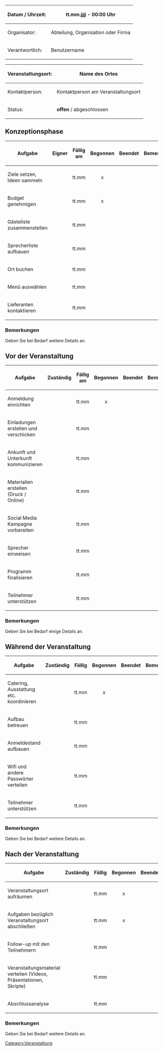 <div class="databox">
<div class="tbl">
{|
|-
!Datum / Uhrzeit:
|tt.mm.jjjj - 00:00 Uhr
|-
!Organisator:
|Abteilung, Organisation oder Firma
|-
!Verantwortlich:
|Benutzername
|}
</div>
<div class="tbl">
{| 
|-
!Veranstaltungsort:
|Name des Ortes
|-
!Kontaktperson:
|Kontaktperson am Veranstaltungsort
|-
!Status:
| class="select" |'''offen''' / abgeschlossen
|}
</div>
</div>
==Konzeptionsphase==
{| class="wikitable sortable" style="width:100%;"
! style="width:200px;" |Aufgabe
!Eigner
! style="vertical-align:middle;text-align:center;width:120px;" |Fällig am
! style="vertical-align:middle;text-align:center;width:100px;" |Begonnen
! style="vertical-align:middle;text-align:center;width:100px;" |Beendet
!Bemerkungen
|-
| style="width:200px;" |Ziele setzen, Ideen sammeln
|
| style="vertical-align:middle;text-align:center;width:120px;" |tt.mm
| style="vertical-align:middle;text-align:center;width:100px;" |x
| style="vertical-align:middle;text-align:center;width:100px;" |
|
|-
| style="width:200px;" |Budget genehmigen
|
| style="vertical-align:middle;text-align:center;width:120px;" |tt.mm
| style="vertical-align:middle;text-align:center;width:100px;" |x
| style="vertical-align:middle;text-align:center;width:100px;" |
|
|-
| style="width:200px;" |Gästeliste zusammenstellen
|
| style="vertical-align:middle;text-align:center;width:120px;" |tt.mm
| style="vertical-align:middle;text-align:center;width:100px;" |
| style="vertical-align:middle;text-align:center;width:100px;" |
|
|-
|Sprecherliste aufbauen
|
| style="vertical-align:middle;text-align:center;" |tt.mm
| style="vertical-align:middle;text-align:center;width:100px;" |
| style="vertical-align:middle;text-align:center;width:100px;" |
|
|-
| style="width:200px;" |Ort buchen
|
| style="vertical-align:middle;text-align:center;width:120px;" |tt.mm
| style="vertical-align:middle;text-align:center;width:100px;" |
| style="vertical-align:middle;text-align:center;width:100px;" |
|
|-
| style="width:200px;" |Menü auswählen
|
| style="vertical-align:middle;text-align:center;width:120px;" |tt.mm
| style="vertical-align:middle;text-align:center;width:100px;" |
| style="vertical-align:middle;text-align:center;width:100px;" |
|
|-
| style="width:200px;" |Lieferanten kontaktieren
|
| style="vertical-align:middle;text-align:center;width:120px;" |tt.mm
| style="vertical-align:middle;text-align:center;width:100px;" |
| style="vertical-align:middle;text-align:center;width:100px;" |
|
|}

===Bemerkungen===
Geben Sie bei Bedarf weitere Details an.

==Vor der Veranstaltung==
{| class="wikitable sortable" style="width:100%;"
! style="width:200px;" |Aufgabe
!Zuständig
! style="vertical-align:middle;text-align:center;width:120px;" |Fällig am
! style="vertical-align:middle;text-align:center;width:100px;" |Begonnen
! style="vertical-align:middle;text-align:center;width:100px;" |Beendet
!Bemerkungen
|-
|Anmeldung einrichten
|
| style="vertical-align:middle;text-align:center;" |tt.mm
| style="vertical-align:middle;text-align:center;width:100px;" |x
| style="vertical-align:middle;text-align:center;width:100px;" |
|
|-
| style="width:200px;" |Einladungen erstellen und verschicken
|
| style="vertical-align:middle;text-align:center;width:120px;" |tt.mm
| style="vertical-align:middle;text-align:center;width:100px;" |
| style="vertical-align:middle;text-align:center;width:100px;" |
|
|-
|Ankunft und Unterkunft kommunizieren
|
| style="vertical-align:middle;text-align:center;" |tt.mm
| style="vertical-align:middle;text-align:center;width:100px;" |
| style="vertical-align:middle;text-align:center;width:100px;" |
|
|-
| style="width:200px;" |Materialien erstellen (Druck / Online)
|
| style="vertical-align:middle;text-align:center;width:120px;" |tt.mm
| style="vertical-align:middle;text-align:center;width:100px;" |
| style="vertical-align:middle;text-align:center;width:100px;" |
|
|-
| style="width:200px;" |Social Media Kampagne vorbereiten
|
| style="vertical-align:middle;text-align:center;width:120px;" |tt.mm
| style="vertical-align:middle;text-align:center;width:100px;" |
| style="vertical-align:middle;text-align:center;width:100px;" |
|
|-
|Sprecher einweisen
|
| style="vertical-align:middle;text-align:center;" |tt.mm
| style="vertical-align:middle;text-align:center;width:100px;" |
| style="vertical-align:middle;text-align:center;width:100px;" |
|
|-
| style="width:200px;" |Programm finalisieren
|
| style="vertical-align:middle;text-align:center;width:120px;" |tt.mm
| style="vertical-align:middle;text-align:center;width:100px;" |
| style="vertical-align:middle;text-align:center;width:100px;" |
|
|-
| style="width:200px;" |Teilnehmer unterstützen
|
| style="vertical-align:middle;text-align:center;width:120px;" |tt.mm
| style="vertical-align:middle;text-align:center;width:100px;" |
| style="vertical-align:middle;text-align:center;width:100px;" |
|
|}

===Bemerkungen===
Geben Sie bei Bedarf einige Details an.

==Während der Veranstaltung==
{| class="wikitable sortable" style="width:100%;"
! style="width:200px;" |Aufgabe
!Zuständig
! style="vertical-align:middle;text-align:center;width:120px;" |Fällig
! style="vertical-align:middle;text-align:center;width:100px;" |Begonnen
! style="vertical-align:middle;text-align:center;width:100px;" |Beendet
!Bemerkungen
|-
| style="width:200px;" |Catering, Ausstattung etc. koordinieren
|
| style="vertical-align:middle;text-align:center;width:120px;" |tt.mm
| style="vertical-align:middle;text-align:center;width:100px;" |x
| style="vertical-align:middle;text-align:center;width:100px;" |
|
|-
| style="width:200px;" |Aufbau betreuen
|
| style="vertical-align:middle;text-align:center;width:120px;" |tt.mm
| style="vertical-align:middle;text-align:center;width:100px;" |
| style="vertical-align:middle;text-align:center;width:100px;" |
|
|-
| style="width:200px;" |Anmeldestand aufbauen
|
| style="vertical-align:middle;text-align:center;width:120px;" |tt.mm
| style="vertical-align:middle;text-align:center;width:100px;" |
| style="vertical-align:middle;text-align:center;width:100px;" |
|
|-
| style="width:200px;" |Wifi und andere Passwörter verteilen
|
| style="vertical-align:middle;text-align:center;width:120px;" |tt.mm
| style="vertical-align:middle;text-align:center;width:100px;" |
| style="vertical-align:middle;text-align:center;width:100px;" |
|
|-
| style="width:200px;" |Teilnehmer unterstützen
|
| style="vertical-align:middle;text-align:center;width:120px;" |tt.mm
| style="vertical-align:middle;text-align:center;width:100px;" |
| style="vertical-align:middle;text-align:center;width:100px;" |
|
|}

===Bemerkungen===
Geben Sie bei Bedarf  weitere  Details an.

==Nach der Veranstaltung==
{| class="wikitable sortable" style="width:100%;"
! style="width:200px;" |Aufgabe
! style="vertical-align:middle;text-align:left;" |Zuständig
! style="vertical-align:middle;text-align:center;width:120px;" |Fällig
! style="vertical-align:middle;text-align:center;width:100px;" |Begonnen
! style="vertical-align:middle;text-align:center;width:100px;" |Beendet
!Bemerkungen
|-
| style="width:200px;" |Veranstaltungsort aufräumen
|
| style="vertical-align:middle;text-align:center;width:120px;" |tt.mm
| style="vertical-align:middle;text-align:center;width:100px;" |x
| style="vertical-align:middle;text-align:center;width:100px;" |
|
|-
| style="width:200px;" |Aufgaben bezüglich Veranstaltungsort abschließen
|
| style="vertical-align:middle;text-align:center;width:120px;" |tt.mm
| style="vertical-align:middle;text-align:center;width:100px;" |x
| style="vertical-align:middle;text-align:center;width:100px;" |
|
|-
| style="width:200px;" |Follow-up mit den Teilnehmern
|
| style="vertical-align:middle;text-align:center;width:120px;" |tt.mm
| style="vertical-align:middle;text-align:center;width:100px;" |
| style="vertical-align:middle;text-align:center;width:100px;" |
|
|-
|Veranstaltungsmaterial verteilen (Videos, Präsentationen, Skripte)
|
| style="vertical-align:middle;text-align:center;" |tt.mm
| style="vertical-align:middle;text-align:center;width:100px;" |
| style="vertical-align:middle;text-align:center;width:100px;" |
|
|-
|Abschlussanalyse
|
| style="vertical-align:middle;text-align:center;" |tt.mm
| style="vertical-align:middle;text-align:center;width:100px;" |
| style="vertical-align:middle;text-align:center;width:100px;" |
|
|}

===Bemerkungen===
Geben Sie bei Bedarf weitere Details an.

[[Category:Veranstaltung]]